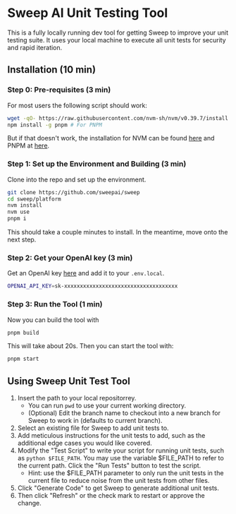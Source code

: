 # Sweep AI Unit Testing Tool

This is a fully locally running dev tool for getting Sweep to improve your unit testing suite. It uses your local machine to execute all unit tests for security and rapid iteration.

## Installation (10 min)

### Step 0: Pre-requisites (3 min)

For most users the following script should work:

```sh
wget -qO- https://raw.githubusercontent.com/nvm-sh/nvm/v0.39.7/install.sh | bash # For NVM
npm install -g pnpm # For PNPM
```

But if that doesn't work, the installation for NVM can be found [here](https://github.com/nvm-sh/nvm?tab=readme-ov-file#install--update-script) and PNPM at [here](https://pnpm.io/installation#using-npm).

### Step 1: Set up the Environment and Building (3 min)

Clone into the repo and set up the environment.

```sh
git clone https://github.com/sweepai/sweep
cd sweep/platform
nvm install
nvm use
pnpm i
```

This should take a couple minutes to install. In the meantime, move onto the next step.

### Step 2: Get your OpenAI key (3 min)

Get an OpenAI key [here](https://platform.openai.com/api-keys) and add it to your `.env.local`.

```sh
OPENAI_API_KEY=sk-xxxxxxxxxxxxxxxxxxxxxxxxxxxxxxxxxxxx
```

### Step 3: Run the Tool (1 min)

Now you can build the tool with 

```sh
pnpm build
```

This will take about 20s. Then you can start the tool with:

```sh
pnpm start
```

## Using Sweep Unit Test Tool

1. Insert the path to your local repositorrey.
    - You can run `pwd` to use your current working directory.
    - (Optional) Edit the branch name to checkout into a new branch for Sweep to work in (defaults to current branch).
2. Select an existing file for Sweep to add unit tests to.
3. Add meticulous instructions for the unit tests to add, such as the additional edge cases you would like covered.
4. Modify the "Test Script" to write your script for running unit tests, such as `python $FILE_PATH`. You may use the variable $FILE_PATH to refer to the current path. Click the "Run Tests" button to test the script.
    - Hint: use the $FILE_PATH parameter to only run the unit tests in the current file to reduce noise from the unit tests from other files.
5. Click "Generate Code" to get Sweep to generate additional unit tests.
6. Then click "Refresh" or the check mark to restart or approve the change.
